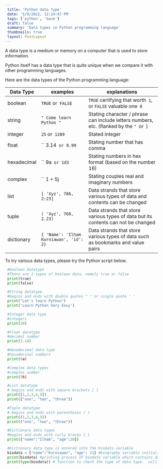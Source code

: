 ```yaml
---
 title: 'Python data type'
 date: '5/9/2022, 12:14:47 PM'
 tags: ['python', 'base']
 draft: false
 summary: 'Data types in Python programming language'
 thumbnails: true
 layout: PostLayout
---
```


 A data type is a medium or memory on a computer that is used to store information.

 Python itself has a data type that is quite unique when we compare it with other programming languages.

 Here are the data types of the Python programming language:

 |  Data Type   |  examples                                |  explanations                                                                            |  
 |  ----------- |  --------------------------------------- |  --------------------------------------------------------------------------------------- |
 |  boolean     |  `TRUE` or` FALSE`                       |  `TRUE` certifying that worth` 1`, or `FALSE` valuable one` 0`                           |
 |  string      |  `" Come learn Python "`                 |  Stating character / phrase can include letters numbers, etc. (flanked by the `" `or` `) |
 |  integer     |  `25` or` 1209`                          |  Stated integer                                                                          |
 |  float       |  `` 3.14` or 0.99`                       |  Stating number that has comma                                                           |
 |  hexadecimal |  `` 9a` or 1d3`                          |  Stating numbers in hex format (based on the number 16)                                  |
 |  complex     |  `` 1 + 5j                               |  Stating couples real and imaginary numbers                                              |
 |  list        |  `[ 'Xyz', 786, 2:23]`                   |  Data strands that store various types of data and contents can be changed               |
 |  tuple       |  `( 'Xyz', 768, 2.23)`                   |  Data strands that store various types of data but its contents can not be changed       |
 |  dictionary  |  `{ 'Name': 'Ilham Kurniawan', 'id': 2}` |  Data strands that store various types of data such as bookmarks and value pairs         |

 To try various data types, please try the Python script below.

```python:data-type.py
 #boolean datatype
 #There are 2 types of boolean data, namely true or false
 print(true)
 print(false)

 #String datatype
 #begins and ends with double quotes " " or single quote ' '
 print("Let's learn Python")
 print('Learn Python Very Easy')

 #Integer data type
 #integers
 print(20)

 #Float datatype
 #decimal number
 print(3.14)

 #Hexadecimal data type
 #hexadecinal numbers
 print(9a)

 #Complex data types
 #complex number
 print(5h)

 #List datatype
 # begins and ends with square brackets [ ]
 print([1,2,3,4,5])
 print(["one", "two", "three"])

 #Tuple datatype
 # begins and ends with parentheses ( )
 print((1,2,3,4,5))
 print(("one", "two", "three"))

 #Dictionary data types
 #begins and ends with curly braces { }
 print({"name":"Ilham", "age":20})

 #Dictionary data type is entered into the biodata variable
 biodata = {"name":"Kurniawan", "age": 21} #biography variable initialization process
 print(biodata) #printing process of biodata variable which contains data type Dictionary
 print(type(biodata)) # function to check the type of data type.  will show <class 'dict'> which means dict is a data type dictionary
```
